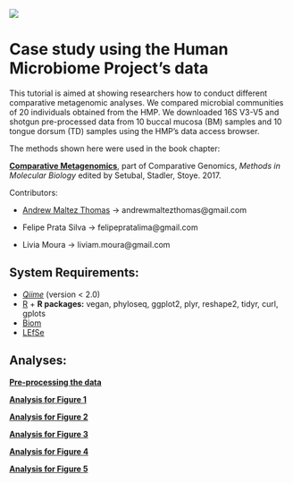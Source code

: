 ![](LBI-header-grande.png)

# Case study using the Human Microbiome Project's data
This tutorial is aimed at showing researchers how to conduct different comparative metagenomic analyses. We compared microbial communities of 20 individuals obtained from the HMP. We downloaded 16S V3-V5 and shotgun pre-processed data from 10 buccal mucosa (BM) samples and 10 tongue dorsum (TD) samples using the HMP's data access browser.

The methods shown here were used in the book chapter:

[**Comparative Metagenomics**](https://link.springer.com/protocol/10.1007%2F978-1-4939-7463-4_8), part of Comparative Genomics, _Methods in Molecular Biology_ edited by Setubal, Stadler, Stoye. 2017.

Contributors:

* [Andrew Maltez Thomas](http://andrewmaltezthomas.wordpress.com) -> andrewmaltezthomas@gmail.com

* Felipe Prata Silva -> felipepratalima@gmail.com

* Livia Moura -> liviam.moura@gmail.com

## System Requirements:
* [_Qiime_](http://qiime.org) (version < 2.0)
* [R](https://www.r-project.org) + **R packages:** vegan, phyloseq, ggplot2, plyr, reshape2, tidyr, curl, gplots
* [Biom](http://biom-format.org/index.html)
* [LEfSe](https://bitbucket.org/biobakery/biobakery/wiki/lefse#rst-header-lefse-brew-docker-vm)

## Analyses:

[**Pre-processing the data**](https://github.com/andrewmaltezthomas/comparativemetagenomics/blob/master/preprocess.rmd)

[**Analysis for Figure 1**](https://github.com/andrewmaltezthomas/comparativemetagenomics/blob/master/figure1.Rmd)

[**Analysis for Figure 2**](https://github.com/andrewmaltezthomas/comparativemetagenomics/blob/master/figure2.Rmd)

[**Analysis for Figure 3**](https://github.com/andrewmaltezthomas/comparativemetagenomics/blob/master/figure3.Rmd)

[**Analysis for Figure 4**](https://github.com/andrewmaltezthomas/comparativemetagenomics/blob/master/figure4.Rmd)

[**Analysis for Figure 5**](https://github.com/andrewmaltezthomas/comparativemetagenomics/blob/master/figure5.Rmd)
